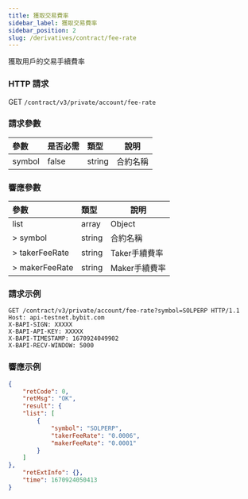 ```yaml
---
title: 獲取交易費率
sidebar_label: 獲取交易費率
sidebar_position: 2
slug: /derivatives/contract/fee-rate
---
```


獲取用戶的交易手續費率

### HTTP 請求
GET `/contract/v3/private/account/fee-rate`

### 請求參數
| 參數 | 是否必需 | 類型 | 說明|
|:----- |:-------|:-----|------ |
|symbol |false |string |合約名稱|

### 響應參數
| 參數 | 類型 | 說明|
|:----- |:-----|------ |
|list |array |Object |
|> symbol |string |合約名稱 |
|> takerFeeRate |string |Taker手續費率 |
|> makerFeeRate |string |Maker手續費率 |

### 請求示例

```http
GET /contract/v3/private/account/fee-rate?symbol=SOLPERP HTTP/1.1
Host: api-testnet.bybit.com
X-BAPI-SIGN: XXXXX
X-BAPI-API-KEY: XXXXX
X-BAPI-TIMESTAMP: 1670924049902
X-BAPI-RECV-WINDOW: 5000
```

### 響應示例

```json
{
    "retCode": 0,
    "retMsg": "OK",
    "result": {
    "list": [
        {
            "symbol": "SOLPERP",
            "takerFeeRate": "0.0006",
            "makerFeeRate": "0.0001"
        }
    ]
},
    "retExtInfo": {},
    "time": 1670924050413
}
```